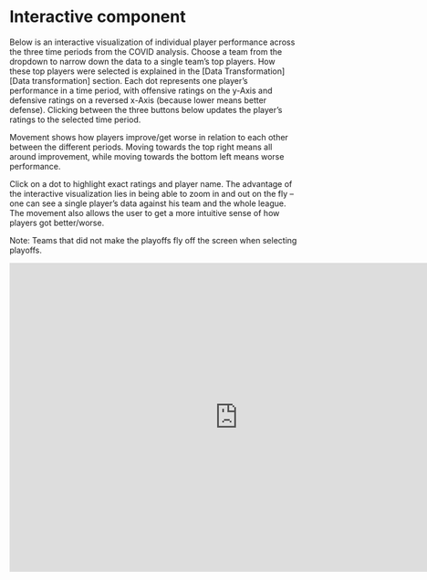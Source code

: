 # Interactive component

Below is an interactive visualization of individual player performance across the three time periods from 
the COVID analysis. Choose a team from the dropdown to narrow down the data to a single team's top players. 
How these top players were selected is explained in the [Data Transformation][Data transformation] section.
Each dot represents one player's performance in a time period, with offensive ratings on the 
y-Axis and defensive ratings on a reversed x-Axis (because lower means better defense). Clicking 
between the three buttons below updates the player's ratings to the selected time period. 

Movement shows how players improve/get worse in relation to each other between the different periods. 
Moving towards the top right means all around improvement, while moving towards the bottom left means worse performance.

Click on a dot to highlight exact ratings and player name. The advantage of the interactive visualization lies in 
being able to zoom in and out on the fly -- one can see a single player's data against his team and the whole league. 
The movement also allows the user to get a more intuitive sense of how players got better/worse.

Note: Teams that did not make the playoffs fly off the screen when selecting playoffs.

<iframe width="800" height="542" src="https://vizhub.com/hernandz/243c8d390df84b219d55317a332566ba?mode=embed" title="Scatterplot NBA" frameborder="0" ></iframe>
